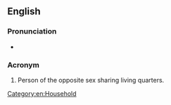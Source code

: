 ==English==

===Pronunciation===
* {{audio|en-us-POSSLQ.ogg|Audio (US)|lang=en}}

===Acronym===
{{rfc-header|Acronym}}
{{head|en|acronym}}

# {{label|en|US Census}} Person of the opposite sex sharing living quarters.

[[Category:en:Household]]